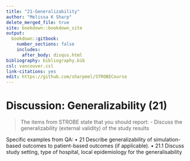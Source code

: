 ---
title: "21-Generalizability"
author: "Melissa K Sharp"
delete_merged_file: true
site: bookdown::bookdown_site
output:
  bookdown::gitbook:
    number_sections: false 
    includes: 
      after_body: disqus.html
bibliography: bibliography.bib
csl: vancouver.csl
link-citations: yes
edit: https://github.com/sharpmel/STROBECourse
---

# Discussion: Generalizability (21)
> The items from STROBE state that you should report: 
-	Discuss the generalizability (external validity) of the study results

Specific examples from QA:
•	21 Describe generalizability of simulation-based outcomes to patient-based outcomes (if applicable).
•	21.1 Discuss study setting, type of hospital, local epidemiology for the generalisability
